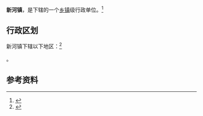 {{中国乡级行政区|32/13/22/124/000}}

'''新河镇'''，是{{PRC admin/fullname|32/13/22/124/000|3}}下辖的一个[[乡镇|乡镇]]级行政单位。<ref>{{PRC admin/ref sgc|{{PRC admin/parent|32/13/22/124/000}}}}</ref>

== 行政区划 ==

新河镇下辖以下地区：<ref>{{PRC admin/ref sgc|32/13/22/124/000}}</ref>

{{PRC admin/children|32/13/22/124/000}}。

== 参考资料 ==

{{reflist}}

{{行政区划小作品}}
{{PRC admin/navcat|32/13/22/124/000}}